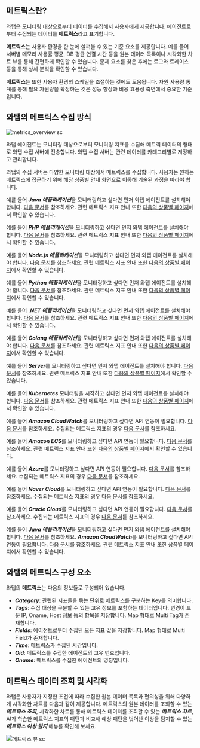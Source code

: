 <!-- 메트릭스 정의 -->

## 메트릭스란?

와탭은 모니터링 대상으로부터 데이터를 수집해서 사용자에게 제공합니다. 에이전트로부터 수집되는 데이터를 **메트릭스**라고 표기합니다. 

<!-- 메트릭스 효용성 안내 -->

**메트릭스**는 사용자 환경을 한 눈에 살펴볼 수 있는 기준 요소를 제공합니다. 예를 들어 서버별 메모리 사용률 평균, DB 평균 연결 시간 등을 원본 데이터 목록이나 시각화한 차트 뷰를 통해 간편하게 확인할 수 있습니다. 문제 요소를 찾은 후에는 로그와 트레이스 등을 통해 상세 분석을 확인할 수 있습니다. 

**메트릭스**는 또한 사용자 환경의 스케일을 조절하는 것에도 도움됩니다. 자원 사용량 통계를 통해 필요 자원량을 확정하는 것은 성능 향상과 비용 효용성 측면에서 중요한 기준입니다.

<!-- 메트릭스 수집 방식 -->

## 와탭의 메트릭스 수집 방식

<div style={{textAlign: 'center'}}>

![metrics_overview sc](/img/metrics-overview.png)

</div>

와탭 에이전트는 모니터링 대상으로부터 모니터링 지표를 수집해 메트릭 데이터의 형태로 와탭 수집 서버에 전송합니다. 와탭 수집 서버는 관련 데이터를 카테고리별로 저장하고 관리합니다. 

와탭의 수집 서버는 다양한 모니터링 대상에서 메트릭스를 수집합니다. 사용자는 원하는 메트릭스에 접근하기 위해 해당 상품별 안내 화면으로 이동해 기술된 과정을 따라야 합니다. 

<InDoc product='java'>

예를 들어 ***Java 애플리케이션***을 모니터링하고 싶다면 먼저 와탭 에이전트를 설치해야 합니다. [다음 문서](../java/install-agent)를 참조하세요. 관련 메트릭스 지표 안내 또한 [다음의 상품별 페이지](../java/metrics-app)에서 확인할 수 있습니다.

</InDoc>

<InDoc product='php'>

예를 들어 ***PHP 애플리케이션***을 모니터링하고 싶다면 먼저 와탭 에이전트를 설치해야 합니다. [다음 문서](../php/install-agent)를 참조하세요. 관련 메트릭스 지표 안내 또한 [다음의 상품별 페이지](../php/metrics-app)에서 확인할 수 있습니다.

</InDoc>

<InDoc product='nodejs'>

예를 들어 ***Node.js 애플리케이션***을 모니터링하고 싶다면 먼저 와탭 에이전트를 설치해야 합니다. [다음 문서](../nodejs/install-agent)를 참조하세요. 관련 메트릭스 지표 안내 또한 [다음의 상품별 페이지](../nodejs/metrics-app)에서 확인할 수 있습니다.

</InDoc>

<InDoc product='python'>

예를 들어 ***Python 애플리케이션***을 모니터링하고 싶다면 먼저 와탭 에이전트를 설치해야 합니다. [다음 문서](../python/install-agent)를 참조하세요. 관련 메트릭스 지표 안내 또한 [다음의 상품별 페이지](../python/metrics-app)에서 확인할 수 있습니다.

</InDoc>

<InDoc product='dotnet'>

예를 들어 ***.NET 애플리케이션***을 모니터링하고 싶다면 먼저 와탭 에이전트를 설치해야 합니다. [다음 문서](../dotnet/install-agent)를 참조하세요. 관련 메트릭스 지표 안내 또한 [다음의 상품별 페이지](../dotnet/metrics-app)에서 확인할 수 있습니다.

</InDoc>

<InDoc product='golang'>

예를 들어 ***Golang 애플리케이션***을 모니터링하고 싶다면 먼저 와탭 에이전트를 설치해야 합니다. [다음 문서](../golang/install-agent)를 참조하세요. 관련 메트릭스 지표 안내 또한 [다음의 상품별 페이지](../golang/metrics-app)에서 확인할 수 있습니다.

</InDoc>

<InDoc product='server'>

예를 들어 ***Server***를 모니터링하고 싶다면 먼저 와탭 에이전트를 설치해야 합니다. [다음 문서](../server/install-agent)를 참조하세요. 관련 메트릭스 지표 안내 또한 [다음의 상품별 페이지](../server/metrics-server)에서 확인할 수 있습니다.

</InDoc>

<InDoc product='kubernetes'>

예를 들어 ***Kubernetes*** 모니터링을 시작하고 싶다면 먼저 와탭 에이전트를 설치해야 합니다. [다음 문서](../kubernetes/install)를 참조하세요. 관련 메트릭스 지표 안내 또한 [다음의 상품별 페이지](../kubernetes/metrics-kubernetes)에서 확인할 수 있습니다.

</InDoc>

<InDoc product='amazon-cloudwatch'>

예를 들어 ***Amazon CloudWatch***를 모니터링하고 싶다면 API 연동이 필요합니다. [다음 문서](../amazon-cloudwatch/install-agent)를 참조하세요. 수집되는 메트릭스 지표의 경우 [다음 문서](https://docs.aws.amazon.com/ko_kr/AmazonCloudWatch/latest/monitoring/aws-services-cloudwatch-metrics.html)를 참조하세요.

</InDoc>

<InDoc product='amazon-ecs'>

예를 들어 ***Amazon ECS***를 모니터링하고 싶다면 API 연동이 필요합니다. [다음 문서](../amazon-ecs/install-agent)를 참조하세요. 관련 메트릭스 지표 안내 또한 [다음의 상품별 페이지](../amazon-ecs/dashboard)에서 확인할 수 있습니다.

</InDoc>

<InDoc product='azure'>

예를 들어 ***Azure***를 모니터링하고 싶다면 API 연동이 필요합니다. [다음 문서](../azure/install-agent)를 참조하세요. 수집되는 메트릭스 지표의 경우 [다음 문서](https://learn.microsoft.com/ko-kr/azure/azure-monitor/essentials/metrics-supported)를 참조하세요.

</InDoc>

<InDoc product='ncloud'>

예를 들어 ***Naver Cloud***를 모니터링하고 싶다면 API 연동이 필요합니다. [다음 문서](../ncloud/install-agent)를 참조하세요. 수집되는 메트릭스 지표의 경우 [다음 문서](https://api.ncloud-docs.com/docs/management-cloudinsight-productinfo)를 참조하세요.

</InDoc>

<InDoc product='oracle-cloud'>

예를 들어 ***Oracle Cloud***를 모니터링하고 싶다면 API 연동이 필요합니다. [다음 문서](../oracle-cloud/install-agent)를 참조하세요. 수집되는 메트릭스 지표의 경우 [다음 문서](https://docs.oracle.com/en-us/iaas/Content/Monitoring/Concepts/monitoringoverview.htm#SupportedServices)를 참조하세요.

</InDoc>

<InDoc product='metrics'>

예를 들어 ***Java 애플리케이션***을 모니터링하고 싶다면 먼저 와탭 에이전트를 설치해야 합니다. [다음 문서](../java/install-agent)를 참조하세요. ***Amazon CloudWatch***를 모니터링하고 싶다면 API 연동이 필요합니다. [다음 문서](../amazon-cloudwatch/install-agent)를 참조하세요. 관련 메트릭스 지표 안내 또한 상품별 페이지에서 확인할 수 있습니다.

</InDoc>

## 와탭의 메트릭스 구성 요소

와탭의 **메트릭스**는 다음의 정보들로 구성되어 있습니다.

* ***Category***: 관련된 지표들을 묶는 단위로 메트릭스를 구분하는 Key를 의미합니다.
* ***Tags***: 수집 대상을 구분할 수 있는 고유 정보를 포함하는 데이터입니다. 변경이 드문 IP, Oname, Host 정보 등의 항목을 저장합니다. Map 형태로 Multi Tag가 존재합니다.
* ***Fields***: 에이전트로부터 수집된 모든 지표 값을 저장합니다. Map 형태로 Multi Field가 존재합니다.
* ***Time***: 메트릭스가 수집된 시간입니다.
* ***Oid***: 메트릭스를 수집한 에이전트의 고유 번호입니다.
* ***Oname***: 메트릭스를 수집한 에이전트의 명칭입니다.

## 메트릭스 데이터 조회 및 시각화

와탭은 사용자가 지정한 조건에 따라 수집한 원본 데이터 목록과 편의성을 위해 다양하게 시각화한 차트를 다음과 같이 제공합니다. 메트릭스의 원본 데이터를 조회할 수 있는 ***메트릭스 조회***, 시각화한 차트를 통해 메트릭스 데이터를 조회할 수 있는 ***메트릭스 차트***, AI가 학습한 메트릭스 지표의 패턴과 비교해 예상 패턴을 벗어난 이상을 탐지할 수 있는 ***메트릭스 이상 탐지*** 메뉴를 확인해 보세요.

![메트릭스 뷰 sc](/img/metrics-views.png)

<!-- 사용자는 와탭의 메트릭스 메뉴를 통해 사용자 지정 조건에 따라 원본 데이터 목록을 조회하거나 다양하게 시각화한 차트를 확인할 수 있습니다. -->

<!-- 

 
* ***Category***: 관련된 지표들을 묶는 단위입니다.
* ***Tags***: 수집 대상을 구분할 수 있는 고유 정보를 포함하는 데이터입니다.
* ***Fields***: 에이전트로부터 수집된 지표입니다.
* ***Time***: 메트릭스가 수집된 시간입니다.
* ***Oid***: 메트릭스를 수집한 에이전트의 고유 번호입니다.
* ***Oname***: 메트릭스를 수집한 에이전트의 명칭입니다.

다양한 모니터링 대상에서 와탭의 수집 서버로 메트릭스를 전송할 수 있습니다. 
와탭의 수집 서버는 다양한 방식으로 메트릭스를 수집합니다.
메트릭스 지표 안내 또한 상품별로 안내를 제공합니다. 

-->